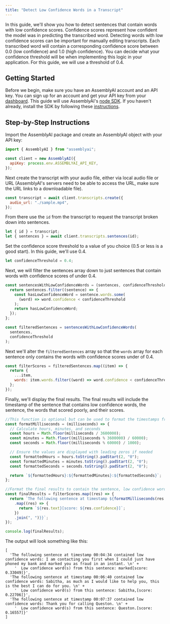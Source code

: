 ```yaml
---
title: "Detect Low Confidence Words in a Transcript"
---
```


In this guide, we'll show you how to detect sentences that contain words with low confidence scores. Confidence scores represent how confident the model was in predicting the transcribed word. Detecting words with low confidence scores can be important for manually editing transcripts.
Each transcribed word will contain a corresponding confidence score between 0.0 (low confidence) and 1.0 (high confidence).
You can decide what your confidence threshold will be when implementing this logic in your application. For this guide, we will use a threshold of 0.4.

## Getting Started

Before we begin, make sure you have an AssemblyAI account and an API key. You can sign up for an account and get your API key from your [dashboard](https://www.assemblyai.com/app/account). This guide will use AssemblyAI's [node SDK](https://github.com/AssemblyAI/assemblyai-node-sdk). If you haven't already, install the SDK by following these [instructions](https://github.com/AssemblyAI/assemblyai-node-sdk#installation).

## Step-by-Step Instructions

Import the AssemblyAI package and create an AssemblyAI object with your API key:

```javascript
import { AssemblyAI } from "assemblyai";

const client = new AssemblyAI({
  apiKey: process.env.ASSEMBLYAI_API_KEY,
});
```

Next create the transcript with your audio file, either via local audio file or URL (AssemblyAI's servers need to be able to access the URL, make sure the URL links to a downloadable file).

```javascript
const transcript = await client.transcripts.create({
  audio_url: "./sample.mp4",
});
```

From there use the `id` from the transcript to request the transcript broken down into sentences.

```javascript
let { id } = transcript;
let { sentences } = await client.transcripts.sentences(id);
```

Set the confidence score threshold to a value of you choice (0.5 or less is a good start). In this guide, we'll use 0.4.

```javascript
let confidenceThreshold = 0.4;
```

Next, we will filter the sentences array down to just sentences that contain words with confidence scores of under 0.4.

```javascript
const sentencesWithLowConfidenceWords = (sentences, confidenceThreshold) => {
  return sentences.filter((sentence) => {
    const hasLowConfidenceWord = sentence.words.some(
      (word) => word.confidence < confidenceThreshold
    );
    return hasLowConfidenceWord;
  });
};

const filteredSentences = sentencesWithLowConfidenceWords(
  sentences,
  confidenceThreshold
);
```

Next we'll alter the `filteredSentences` array so that the `words` array for each sentence only contains the words with confidence scores under of 0.4.

```javascript
const filterScores = filteredSentences.map((item) => {
  return {
    ...item,
    words: item.words.filter((word) => word.confidence < confidenceThreshold),
  };
});
```

Finally, we'll display the final results. The final results will include the timestamp of the sentence that contains low confidence words, the sentence, the words that scored poorly, and their scores.

```javascript
//This function is optional but can be used to format the timestamps from milleseconds to HH:MM:SS
const formatMilliseconds = (milliseconds) => {
  // Calculate hours, minutes, and seconds
  const hours = Math.floor(milliseconds / 3600000);
  const minutes = Math.floor((milliseconds % 3600000) / 60000);
  const seconds = Math.floor((milliseconds % 60000) / 1000);

  // Ensure the values are displayed with leading zeros if needed
  const formattedHours = hours.toString().padStart(2, "0");
  const formattedMinutes = minutes.toString().padStart(2, "0");
  const formattedSeconds = seconds.toString().padStart(2, "0");

  return `${formattedHours}:${formattedMinutes}:${formattedSeconds}`;
};

//Format the final results to contain the sentence, low confidence words, timestamps, and confidence scores.
const finalResults = filterScores.map((res) => {
  return `The following sentence at timestamp ${formatMilliseconds(res.start)} contained low confidence words: ${res.text} \n  Low confidence word(s) from this sentence: ${res.words
    .map((res) => {
      return `${res.text}[score: ${res.confidence}]`;
    })
    .join(", ")}}`;
});

console.log(finalResults);
```

The output will look something like this:

```
[
  'The following sentence at timestamp 00:04:34 contained low confidence words: I am contacting you first when I could just have phoned my bank and marked you as fraud in an instant. \n' +
    '  Low confidence word(s) from this sentence: marked[score: 0.33049]}',
  'The following sentence at timestamp 00:06:40 contained low confidence words: Sabitha, as much as I would like to help you, this is the best I can do for you. \n' +
    '  Low confidence word(s) from this sentence: Sabitha,[score: 0.22706]}',
  'The following sentence at timestamp 00:07:37 contained low confidence words: Thank you for calling Queston. \n' +
    '  Low confidence word(s) from this sentence: Queston.[score: 0.16557]}'
]
```
